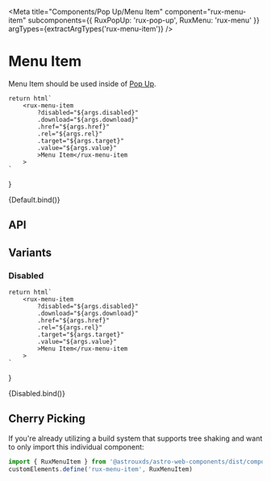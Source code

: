 
<Meta
    title="Components/Pop Up/Menu Item"
    component="rux-menu-item"
    subcomponents={{ 
        RuxPopUp: 'rux-pop-up',
        RuxMenu: 'rux-menu'
    }}
    argTypes={extractArgTypes('rux-menu-item')}
/>

# Menu Item

Menu Item should be used inside of [Pop Up](?path=/docs/components-pop-up--default-story).

    return html`
        <rux-menu-item
            ?disabled="${args.disabled}"
            .download="${args.download}"
            .href="${args.href}"
            .rel="${args.rel}"
            .target="${args.target}"
            .value="${args.value}"
            >Menu Item</rux-menu-item
        >
    `
}

<Canvas>
    <Story
        name="Default"
        args={{
            disabled: false,
            download: "",
            href: "",
            rel: "",
            target: "",
            value: {}
        }}
    >
        {Default.bind()}
    </Story>
</Canvas>

## API

<ArgsTable of="rux-menu-item" />

## Variants

### Disabled

    return html`
        <rux-menu-item
            ?disabled="${args.disabled}"
            .download="${args.download}"
            .href="${args.href}"
            .rel="${args.rel}"
            .target="${args.target}"
            .value="${args.value}"
            >Menu Item</rux-menu-item
        >
    `
}

<Canvas>
    <Story
        args={{
            disabled: true,
            download: "",
            href: "",
            rel: "",
            target: "",
            value: {}
        }}
        name="Disabled"
    >
        {Disabled.bind()}
    </Story>
</Canvas>

## Cherry Picking

If you're already utilizing a build system that supports tree shaking and want to only import this individual component:

```js
import { RuxMenuItem } from '@astrouxds/astro-web-components/dist/components/rux-menu-item'
customElements.define('rux-menu-item', RuxMenuItem)
```
